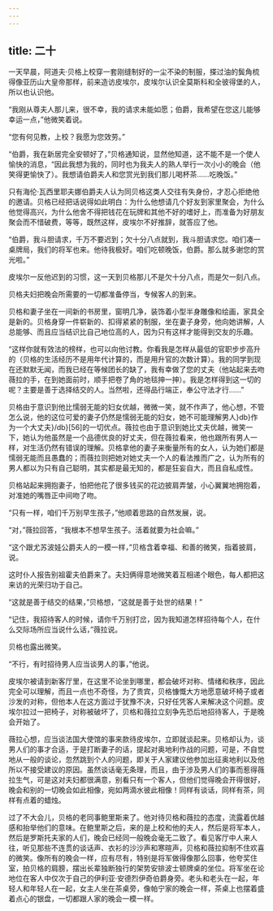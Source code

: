 ```yaml
---
---
---
```

title: 二十
---




一天早晨，阿道夫·贝格上校穿一套刚缝制好的一尘不染的制服，搽过油的鬓角梳得像亚历山大皇帝那样，前来造访皮埃尔，皮埃尔认识全莫斯科和全彼得堡的人，所以也认识他。

“我刚从尊夫人那儿来，很不幸，我的请求未能如愿；伯爵，我希望在您这儿能够幸运一点，”他微笑着说。

“您有何见教，上校？我愿为您效劳。”

“伯爵，我在新居完全安顿好了，”贝格通知说，显然他知道，这不能不是一个使人愉快的消息，“因此我想为我的，同时也为我夫人的熟人举行一次小小的晚会（他笑得更愉快了）。我想请伯爵夫人和您赏光到我们那儿喝杯茶……吃晚饭。”

只有海伦·瓦西里耶夫娜伯爵夫人认为同贝格这类人交往有失身份，才忍心拒绝他的邀请。贝格已经把话说得如此明白：为什么他想请几个好友到家里聚会，为什么他觉得高兴，为什么他舍不得把钱花在玩牌和其他不好的嗜好上，而准备为好朋友聚会而不惜破费，等等，既然这样，皮埃尔不好推辞，就答应了他。

“伯爵，我斗胆请求，千万不要迟到；欠十分八点就到，我斗胆请求您。咱们凑一桌牌局，我们的将军也来。他待我极好。咱们吃顿晚饭，伯爵。那么就多谢您的赏光啦。”

皮埃尔一反他迟到的习惯，这一天到贝格那儿不是欠十分八点，而是欠一刻八点。

贝格夫妇把晚会所需要的一切都准备停当，专候客人的到来。

贝格和妻子坐在一间新的书房里，窗明几净，装饰着小型半身雕像和绘画，家具全是新的。贝格身穿一件崭新的、扣得紧紧的制服，坐在妻子身旁，他向她讲解，人总能够、而且应当结识比自己地位高的人，因为只有这样才能得到交友的乐趣。

“这样你就有效法的榜样，也可以向他讨教。你看我是怎样从最低的官职步步高升的（贝格的生活经历不是用年代计算的，而是用升官的次数计算）。我的同学到现在还默默无闻，而我已经在等候团长的缺了，我有幸做了您的丈夫（他站起来去吻薇拉的手，在到她面前时，顺手把卷了角的地毯抻一抻）。我是怎样得到这一切的呢？主要是善于选择结交的人。当然啦，还得品行端正，奉公守法才行……”

贝格由于意识到他比懦弱无能的妇女优越，微微一笑，就不作声了，他心想，不管怎么说，他的这位可爱的妻子仍然是懦弱无能的妇女，她不可能理解男人}db}作为一个大丈夫}/db}[56]的一切优点。薇拉也由于意识到她比丈夫优越，微笑一下，她认为他虽然是一个品德优良的好丈夫，但在薇拉看来，他也跟所有男人一样，对生活仍然有错误的理解。贝格拿他的妻子来衡量所有的女人，认为她们都是懦弱无能而且愚蠢的；而薇拉则把她对她丈夫一个人的看法推而广之，认为所有的男人都以为只有自己聪明，其实都是最无知的，都是狂妄自大，而且自私成性。

贝格站起来拥抱妻子，怕把他花了很多钱买的花边披肩弄皱，小心翼翼地拥抱着，对准她的嘴唇正中间吻了吻。

“只有一样，咱们千万别早生孩子，”他顺着思路的自然发展，说。

“对，”薇拉回答，“我根本不想早生孩子。活着就要为社会嘛。”

“这个跟尤苏波娃公爵夫人的一模一样，”贝格含着幸福、和善的微笑，指着披肩，说。

这时仆人报告别祖霍夫伯爵来了。夫妇俩得意地微笑着互相递个眼色，每人都把这来访的光荣归功于自己。

“这就是善于结交的结果，”贝格想，“这就是善于处世的结果！”

“记住，我招待客人的时候，请你千万别打岔，因为我知道怎样招待每个人，在什么交际场所应当说什么话，”薇拉说。

贝格也露出微笑。

“不行，有时招待男人应当谈男人的事，”他说。

皮埃尔被请到新客厅里，在这里不论坐到哪里，都会破坏对称、情绪和秩序，因此完全可以理解，而且一点也不奇怪，为了贵宾，贝格慷慨大方地愿意破坏椅子或者沙发的对称，但他本人在这方面过于犹豫不决，只好任凭客人来解决这个问题。皮埃尔拉过一把椅子，对称被破坏了，贝格和薇拉立刻争先恐后地招待客人，于是晚会开始了。

薇拉心想，应当谈法国大使馆的事来款待皮埃尔，立即就谈起来。贝格却认为，谈男人们的事才合适，于是打断妻子的话，提起对奥地利作战的问题，可是，不自觉地从一般的谈论，忽然跳到个人的问题，即关于人家建议他参加出征奥地利以及他所以不接受建议的原因。虽然谈话毫无条理，而且，由于涉及男人们的事而惹得薇拉生气，可是这对夫妇都很满意，别看只有一个客人，但他们觉得晚会开得很好，晚会和别的一切晚会如此相像，宛如两滴水彼此相像！同样有谈话，同样有茶，同样有点着的蜡烛。

过了不大会儿，贝格的老同事鲍里斯来了。他对待贝格和薇拉的态度，流露着优越感和抬举他们的意味。在鲍里斯之后，来的是上校和他的夫人，然后是将军本人，然后是罗斯托夫家的人们，晚会已经同一般晚会毫无二致了。看见客厅中人来人往，听见那些不连贯的谈话声、衣衫的沙沙声和寒暄声，贝格和薇拉抑制不住欢喜的微笑。像所有的晚会一样，应有尽有，特别是将军做得像那么回事，他夸奖住室，拍贝格的肩膀，摆出长辈独断独行的架势安排波士顿牌桌的坐位。将军坐在论地位在客人中仅次于自己的伊利亚·安德烈伊奇伯爵身旁。老头和老头在一起，年轻人和年轻人在一起，女主人坐在茶桌旁，像帕宁家的晚会一样，茶桌上也摆着盛着点心的银盘，一切都跟人家的晚会一模一样。
